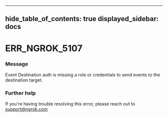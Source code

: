 

---
hide_table_of_contents: true
displayed_sidebar: docs
---


# ERR_NGROK_5107

### Message
Event Destination auth is missing a role or credentials to send events to the destination target.

<ErrorDetails />



### Further help
If you're having trouble resolving this error, please reach out to [support@ngrok.com](mailto:support@ngrok.com?subject=Help%20with%20ERR_NGROK_5107)

